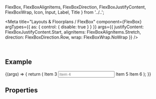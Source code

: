   FlexBox,
  FlexBoxAlignItems,
  FlexBoxDirection,
  FlexBoxJustifyContent,
  FlexBoxWrap,
  Icon,
  Input,
  Label,
  Title
} from '../..';

<Meta
  title="Layouts & Floorplans / FlexBox"
  component={FlexBox}
  argTypes={{ as: { control: { disable: true } } }}
  args={{
    justifyContent: FlexBoxJustifyContent.Start,
    alignItems: FlexBoxAlignItems.Stretch,
    direction: FlexBoxDirection.Row,
    wrap: FlexBoxWrap.NoWrap
  }}
/>

<DocsHeader />

<br />

## Example

<Canvas>
  <Story name="Default">
    {(args) => {
      return (
        <FlexBox {...args}>
          <Title>Item 1</Title>
          <Icon name="employee" title="Item 2" />
          <Label>Item 3</Label>
          <Input placeholder="Item 4" />
          <Label>Item 5</Label>
          <Label>Item 6</Label>
        </FlexBox>
      );
    }}
  </Story>
</Canvas>

## Properties

<ArgsTableWithNote story="." />

<Footer />
